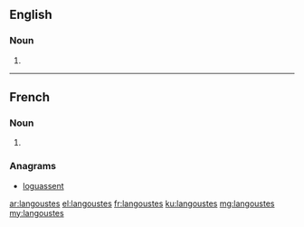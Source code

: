 ==English==

===Noun===
{{head|en|plural}}

# {{plural of|langouste|lang=en}}

----

==French==

===Noun===
{{head|fr|plural}} {{g|f-p}}

# {{plural of|langouste|lang=fr}}

===Anagrams===
* [[loguassent#French|loguassent]]

[[ar:langoustes]]
[[el:langoustes]]
[[fr:langoustes]]
[[ku:langoustes]]
[[mg:langoustes]]
[[my:langoustes]]
